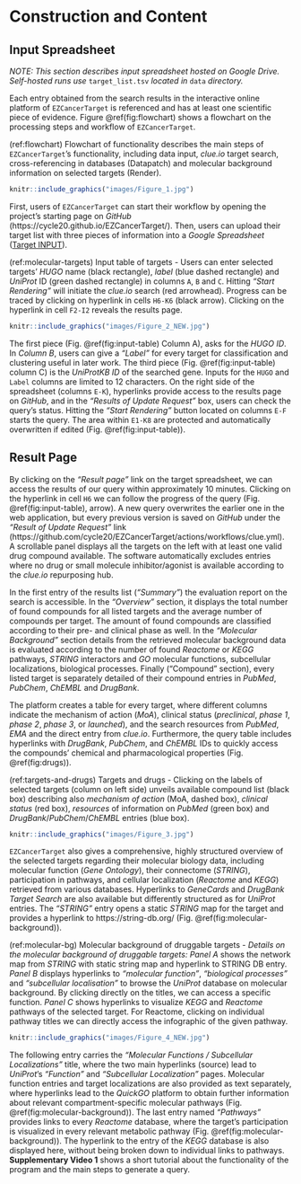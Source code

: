 # Construction and Content

## Input Spreadsheet

_NOTE: This section describes input spreadsheet hosted on Google Drive._
_Self-hosted runs use_ `target_list.tsv` _located in_ `data` _directory._

Each entry obtained from the search results in the interactive online
platform of `EZCancerTarget` is referenced and has at least one scientific
piece of evidence. Figure \@ref(fig:flowchart) shows a flowchart on
the processing steps and workflow of `EZCancerTarget`.

(ref:flowchart) Flowchart of functionality describes the main steps of `EZCancerTarget`’s functionality, including data input, _clue.io_ target search, cross-referencing in databases (Datapatch) and molecular background information on selected targets (Render).

```r
knitr::include_graphics("images/Figure_1.jpg")
```


First, users of
`EZCancerTarget` can start their workflow by opening the project's starting page on
_GitHub_ (https://cycle20.github.io/EZCancerTarget/). Then, users can upload their target
list with three pieces of information into a _Google Spreadsheet_
([Target INPUT](https://docs.google.com/spreadsheets/d/1oQtWxPJASB-WfwqnyBJr3woXmv03bu3iSzIrKyK2-t8/)).

(ref:molecular-targets) Input table of targets - Users can enter selected targets’ _HUGO_ name (black rectangle), _label_ (blue dashed rectangle) and _UniProt_ ID (green dashed rectangle) in columns `A`, `B` and `C`. Hitting _"Start Rendering"_ will initiate the _clue.io_ search (red arrowhead). Progress can be traced by clicking on hyperlink in cells `H6-K6` (black arrow). Clicking on the hyperlink in cell `F2-I2` reveals the results page.

```r
knitr::include_graphics("images/Figure_2_NEW.jpg")
```

The first piece (Fig. \@ref(fig:input-table) Column A), asks for the _HUGO ID_.
In _Column B_, users can give a _"Label"_ for every target for classification and
clustering useful in later work.
The third piece (Fig. \@ref(fig:input-table) column C) is the _UniProtKB ID_ of
the searched gene. Inputs for the `HUGO` and `Label` columns are limited to
12 characters. On the right side of the spreadsheet (columns `E-K`), hyperlinks
provide access to the results page on _GitHub_, and
in the _"Results of Update Request"_ box, users can check the query's status.
Hitting the _"Start Rendering"_ button located on columns `E-F` starts the query.
The area within `E1-K8` are protected and automatically overwritten if edited
(Fig. \@ref(fig:input-table)).

## Result Page

By clicking on the _"Result page"_ link on the target spreadsheet, we can access
the results of our query within approximately 10 minutes. Clicking on
the hyperlink in cell `H6` we can follow the progress of the query
(Fig. \@ref(fig:input-table), arrow). A new query overwrites the earlier one in
the web application, but every previous version is saved on _GitHub_ under the
_"Result of Update Request"_ link
(https://github.com/cycle20/EZCancerTarget/actions/workflows/clue.yml).
A scrollable panel displays all the targets on the left with at least one valid
drug compound available. The software automatically excludes entries where no
drug or small molecule inhibitor/agonist is available according to the _clue.io_
repurposing hub. 


In the first entry of the results list (_"Summary"_) the evaluation report
on the search is accessible. In the _"Overview"_ section, it displays the total
number of found compounds for all listed targets and the average number of
compounds per target. The amount of found compounds are classified according to
their pre- and clinical phase as well. In the _"Molecular Background"_ section
details from the retrieved molecular background data is evaluated according to
the number of found _Reactome_ or _KEGG_ pathways, _STRING_ interactors and
_GO_ molecular functions, subcellular localizations, biological processes.
Finally ("Compound" section), every listed target is separately detailed of
their compound entries in _PubMed_, _PubChem_, _ChEMBL_ and _DrugBank_.


The platform creates a table for every target, where different columns indicate
the mechanism of action (_MoA_), clinical status (_preclinical_, _phase 1_,
_phase 2_, _phase 3_, or _launched_), and the search resources from _PubMed_,
_EMA_ and the direct entry from _clue.io_. Furthermore, the query table includes
hyperlinks with _DrugBank_, _PubChem_, and _ChEMBL_ IDs to quickly access
the compounds' chemical and pharmacological properties (Fig. \@ref(fig:drugs)).

(ref:targets-and-drugs) Targets and drugs - Clicking on the labels of selected targets (column on left side) unveils available compound list (black box) describing also _mechanism of action_ (MoA, dashed box), _clinical status_ (red box), _resources_ of information on _PubMed_ (green box) and _DrugBank_/_PubChem_/_ChEMBL_ entries (blue box).

```r
knitr::include_graphics("images/Figure_3.jpg")
```


`EZCancerTarget` also gives a comprehensive, highly structured overview of the
selected targets regarding their molecular biology data,
including molecular function (_Gene Ontology_), their connectome (_STRING_),
participation in pathways, and cellular localization (_Reactome_ and _KEGG_)
retrieved from various databases. Hyperlinks to _GeneCards_ and
_DrugBank Target Search_ are also available but differently structured as for
_UniProt_ entries. The _"STRING"_ entry opens a static _STRING_ map for
the target and provides a hyperlink to https://string-db.org/ (Fig. \@ref(fig:molecular-background)).

(ref:molecular-bg) Molecular background of druggable targets - _Details on the molecular background of druggable targets:_ _Panel A_ shows the network map from _STRING_ with static string map and hyperlink to STRING DB entry. _Panel B_ displays hyperlinks to _"molecular function"_, _"biological processes"_ and _"subcellular localisation"_ to browse the _UniProt_ database on molecular background. By clicking directly on the titles, we can access a specific function. _Panel C_ shows hyperlinks to visualize _KEGG_ and _Reactome_ pathways of the selected target. For Reactome, clicking on individual pathway titles we can directly access the infographic of the given pathway.

```r
knitr::include_graphics("images/Figure_4_NEW.jpg")
```


The following entry carries the _"Molecular Functions / Subcellular Localizations"_
title, where the two main hyperlinks (source) lead to _UniProt_'s _"Function"_ and
_"Subcellular Localization"_ pages. Molecular function entries and target
localizations are also provided as text separately, where hyperlinks lead to
the _QuickGO_ platform to obtain further information about relevant
compartment-specific molecular pathways (Fig. \@ref(fig:molecular-background)).
The last entry named _"Pathways"_ provides links to every _Reactome_ database,
where the target's participation is visualized in every relevant metabolic pathway
(Fig. \@ref(fig:molecular-background)). The hyperlink to
the entry of the _KEGG_ database is also displayed here, without being broken down
to individual links to pathways. **Supplementary Video 1** shows a short tutorial
about the functionality of the program and the main steps to generate a query.


